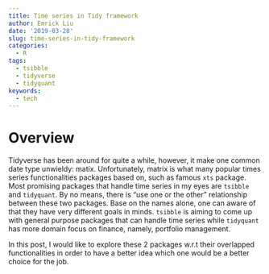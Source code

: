 ```yaml
---
title: Time series in Tidy framework
author: Emrick Liu
date: '2019-03-28'
slug: time-series-in-tidy-framework
categories:
  - R
tags:
  - tsibble
  - tidyverse
  - tidyquant
keywords:
  - tech
---
```

# Overview

Tidyverse has been around for quite a while, however, it make one common date type unwieldy: matix. Unfortunately, matrix is what many popular times series functionalities packages based on, such as famous `xts` package. Most promising packages that handle time series in my eyes are `tsibble` and `tidyquant`. By no means, there is "use one or the other" relationship between these two packages. Base on the names alone, one can aware of that they have very different goals in minds. `tsibble` is aiming to come up with general purpose packages that can handle time series while `tidyquant` has more domain focus on finance, namely, portfolio management.

In this post, I would like to explore these 2 packages w.r.t their overlapped functionalities in order to have a better idea which one would be a better choice for the job.



